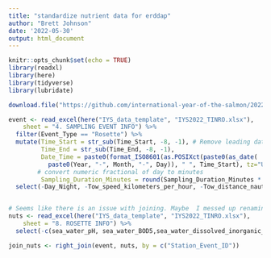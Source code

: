 ```yaml
---
title: "standardize nutrient data for erddap"
author: "Brett Johnson"
date: '2022-05-30'
output: html_document
---
```


```r
knitr::opts_chunk$set(echo = TRUE)
library(readxl)
library(here)
library(tidyverse)
library(lubridate)
```

```r

download.file("https://github.com/international-year-of-the-salmon/2022-TINRO-Data-Template/blob/main/IYS2022_TINRO.xlsx?raw=true", here("IYS_data_template", "IYS2022_TINRO.xlsx"))

event <- read_excel(here("IYS_data_template", "IYS2022_TINRO.xlsx"), 
    sheet = "4. SAMPLING EVENT INFO") %>% 
  filter(Event_Type == "Rosette") %>% 
  mutate(Time_Start = str_sub(Time_Start, -8, -1), # Remove leading date
         Time_End = str_sub(Time_End, -8, -1),
         Date_Time = paste0(format_ISO8601(as.POSIXct(paste0(as_date(
           paste0(Year, "-", Month, "-", Day)), " ", Time_Start), tz="UTC")), "Z"),
        # convert numeric fractional of day to minutes
         Sampling_Duration_Minutes = round(Sampling_Duration_Minutes * 1440, 0)) %>%
  select(-Day_Night, -Tow_speed_kilometers_per_hour, -Tow_distance_nautical_miles, -Swell_height_Meters, -Weather_description, -Comments) 


# Seems like there is an issue with joining. Maybe  I messed up renaming the Station Event ID
nuts <- read_excel(here("IYS_data_template", "IYS2022_TINRO.xlsx"), 
    sheet = "8. ROSETTE INFO") %>% 
  select(-c(sea_water_pH, sea_water_BOD5,sea_water_dissolved_inorganic_nitrogen, -Comments)) 

join_nuts <- right_join(event, nuts, by = c("Station_Event_ID"))


```

